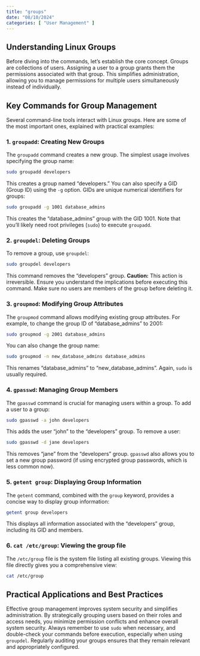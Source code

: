 ```yaml
---
title: "groups"
date: "08/10/2024"
categories: [ "User Management" ]
---
```

## Understanding Linux Groups

Before diving into the commands, let's establish the core concept.  Groups are collections of users.  Assigning a user to a group grants them the permissions associated with that group. This simplifies administration, allowing you to manage permissions for multiple users simultaneously instead of individually.


## Key Commands for Group Management

Several command-line tools interact with Linux groups.  Here are some of the most important ones, explained with practical examples:


### 1. `groupadd`: Creating New Groups

The `groupadd` command creates a new group.  The simplest usage involves specifying the group name:

```bash
sudo groupadd developers
```

This creates a group named "developers."  You can also specify a GID (Group ID) using the `-g` option.  GIDs are unique numerical identifiers for groups:

```bash
sudo groupadd -g 1001 database_admins
```

This creates the "database_admins" group with the GID 1001.  Note that you'll likely need root privileges (`sudo`) to execute `groupadd`.


### 2. `groupdel`: Deleting Groups

To remove a group, use `groupdel`:

```bash
sudo groupdel developers
```

This command removes the "developers" group.  **Caution:**  This action is irreversible. Ensure you understand the implications before executing this command.  Make sure no users are members of the group before deleting it.


### 3. `groupmod`: Modifying Group Attributes

The `groupmod` command allows modifying existing group attributes.  For example, to change the group ID of "database_admins" to 2001:

```bash
sudo groupmod -g 2001 database_admins
```

You can also change the group name:

```bash
sudo groupmod -n new_database_admins database_admins
```

This renames "database_admins" to "new_database_admins".  Again, `sudo` is usually required.


### 4. `gpasswd`: Managing Group Members

The `gpasswd` command is crucial for managing users within a group. To add a user to a group:

```bash
sudo gpasswd -a john developers
```

This adds the user "john" to the "developers" group.  To remove a user:

```bash
sudo gpasswd -d jane developers
```

This removes "jane" from the "developers" group.  `gpasswd` also allows you to set a new group password (if using encrypted group passwords, which is less common now).


### 5. `getent group`: Displaying Group Information

The `getent` command, combined with the `group` keyword, provides a concise way to display group information:


```bash
getent group developers
```

This displays all information associated with the "developers" group, including its GID and members.

### 6. `cat /etc/group`: Viewing the group file

The `/etc/group` file is the system file listing all existing groups.  Viewing this file directly gives you a comprehensive view:

```bash
cat /etc/group
```


## Practical Applications and Best Practices


Effective group management improves system security and simplifies administration.  By strategically grouping users based on their roles and access needs, you minimize permission conflicts and enhance overall system security.  Always remember to use `sudo` when necessary, and double-check your commands before execution, especially when using `groupdel`.  Regularly auditing your groups ensures that they remain relevant and appropriately configured.

